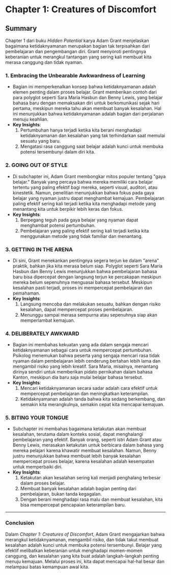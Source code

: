 # Chapter 1: Creatures of Discomfort

## Summary

Chapter 1 dari buku _Hidden Potential_ karya Adam Grant menjelaskan bagaimana ketidaknyamanan merupakan bagian tak terpisahkan dari pembelajaran dan pengembangan diri. Grant menyoroti pentingnya keberanian untuk merangkul tantangan yang sering kali membuat kita merasa canggung dan tidak nyaman.

### 1. Embracing the Unbearable Awkwardness of Learning

- Bagian ini memperkenalkan konsep bahwa ketidaknyamanan adalah elemen penting dalam proses belajar. Grant memberikan contoh dari para polyglot seperti Sara Maria Hasbun dan Benny Lewis, yang belajar bahasa baru dengan memaksakan diri untuk berkomunikasi sejak hari pertama, meskipun mereka tahu akan membuat banyak kesalahan. Hal ini menunjukkan bahwa ketidaknyamanan adalah bagian dari perjalanan menuju keahlian.
- **Key Insights**:
  1. Pertumbuhan hanya terjadi ketika kita berani menghadapi ketidaknyamanan dan kesalahan yang tak terhindarkan saat memulai sesuatu yang baru.
  2. Mengatasi rasa canggung saat belajar adalah kunci untuk membuka potensi tersembunyi dalam diri kita.

### 2. GOING OUT OF STYLE

- Di subchapter ini, Adam Grant membongkar mitos populer tentang "gaya belajar." Banyak yang percaya bahwa mereka memiliki cara belajar tertentu yang paling efektif bagi mereka, seperti visual, auditori, atau kinestetik. Namun, penelitian menunjukkan bahwa fokus pada gaya belajar yang nyaman justru dapat menghambat kemajuan. Pembelajaran paling efektif sering kali terjadi ketika kita menghadapi metode yang menantang kita untuk berpikir lebih keras dan fokus.
- **Key Insights**:
  1. Berpegang teguh pada gaya belajar yang nyaman dapat menghambat potensi pertumbuhan.
  2. Pembelajaran yang paling efektif sering kali terjadi ketika kita menggunakan metode yang tidak familiar dan menantang.

### 3. GETTING IN THE ARENA

- Di sini, Grant menekankan pentingnya segera terjun ke dalam "arena" praktik, bahkan jika kita merasa belum siap. Polyglot seperti Sara Maria Hasbun dan Benny Lewis menunjukkan bahwa pembelajaran bahasa baru bisa dipercepat dengan langsung terjun ke percakapan meskipun mereka belum sepenuhnya menguasai bahasa tersebut. Meskipun kesalahan pasti terjadi, proses ini mempercepat pembelajaran dan pemahaman.
- **Key Insights**:
  1. Langsung mencoba dan melakukan sesuatu, bahkan dengan risiko kesalahan, dapat mempercepat proses pembelajaran.
  2. Menunggu sampai merasa sempurna atau sepenuhnya siap akan memperlambat kemajuan.

### 4. DELIBERATELY AWKWARD

- Bagian ini membahas kekuatan yang ada dalam sengaja mencari ketidaknyamanan sebagai cara untuk mempercepat pertumbuhan. Psikolog menemukan bahwa peserta yang sengaja mencari rasa tidak nyaman dalam pembelajaran lebih cenderung bertahan lebih lama dan mengambil risiko yang lebih kreatif. Sara Maria, misalnya, menantang dirinya sendiri untuk memberikan pidato pernikahan dalam bahasa Kanton, meskipun dia baru saja mulai belajar bahasa tersebut.
- **Key Insights**:
  1. Mencari ketidaknyamanan secara sadar adalah cara efektif untuk mempercepat pembelajaran dan meningkatkan keterampilan.
  2. Ketidaknyamanan adalah tanda bahwa kita sedang berkembang, dan semakin kita merangkulnya, semakin cepat kita mencapai kemajuan.

### 5. BITING YOUR TONGUE

- Subchapter ini membahas bagaimana ketakutan akan membuat kesalahan, terutama dalam konteks sosial, dapat menghalangi pembelajaran yang efektif. Banyak orang, seperti istri Adam Grant atau Benny Lewis, merasakan ketakutan untuk berbicara dalam bahasa yang mereka pelajari karena khawatir membuat kesalahan. Namun, Benny justru menunjukkan bahwa membuat lebih banyak kesalahan mempercepat proses belajar, karena kesalahan adalah kesempatan untuk memperbaiki diri.
- **Key Insights**:
  1. Ketakutan akan kesalahan sering kali menjadi penghalang terbesar dalam proses belajar.
  2. Membuat banyak kesalahan adalah bagian penting dari pembelajaran, bukan tanda kegagalan.
  3. Dengan berani menghadapi rasa malu dan membuat kesalahan, kita bisa mempercepat pencapaian keterampilan baru.

---

### Conclusion

Dalam _Chapter 1: Creatures of Discomfort_, Adam Grant mengajarkan bahwa merangkul ketidaknyamanan, mengambil risiko, dan tidak takut membuat kesalahan adalah kunci untuk membuka potensi tersembunyi. Belajar yang efektif melibatkan keberanian untuk menghadapi momen-momen canggung, dan kesalahan yang kita buat adalah langkah-langkah penting menuju kemajuan. Melalui proses ini, kita dapat mencapai hal-hal besar dan melampaui batas kemampuan awal kita.
